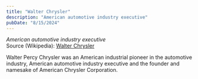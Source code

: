 ```yaml
---
title: "Walter Chrysler"
description: "American automotive industry executive"
pubDate: "8/15/2024"
---
```


*American automotive industry executive*  
Source (Wikipedia): [Walter Chrysler][1]

Walter Percy Chrysler was an American industrial pioneer in the automotive industry, American automotive industry executive and the founder and namesake of American Chrysler Corporation.

[1]: https://en.wikipedia.org/wiki/Walter_Chrysler
